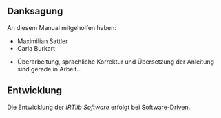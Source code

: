 
## Danksagung

An diesem Manual mitgeholfen haben:

* Maximilian Sattler
* Carla Burkart 


::: {.callout-important title="In Entwicklung"}
* Überarbeitung, sprachliche Korrektur und Übersetzung der Anleitung sind gerade in Arbeit...
:::


## Entwicklung

Die Entwicklung der *IRTlib Software* erfolgt bei [Software-Driven](https://software-driven.de/).